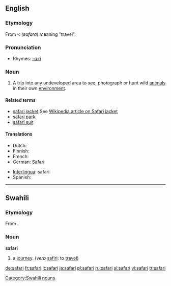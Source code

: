 ==English==

===Etymology===
From {{etyl|sw}} {{term|safari|lang=sw}} < {{etyl|ar}} {{Arab|[[سفر]]}} (''safara'') meaning "travel".

===Pronunciation===
* Rhymes: [[Rhymes:English:-ɑːri|-ɑːri]]

===Noun===
{{en-noun}}

# A trip into any undeveloped area to see, photograph or hunt wild [[animal]]s in their own [[environment]].

====Related terms====
* [[safari jacket]] See [[:w:Safari_jacket|Wikipedia article on Safari jacket]]
* [[safari park]]
* [[safari suit]]

====Translations====
{{top}}
* Dutch: {{t|nl|safari}}
* Finnish: {{t|fi|safari}}
* French: {{t|fr|safari|m}}
* German: [[Safari]] {{f}}
{{mid}}
* [[Interlingua]]: safari
* Spanish: {{t|es|safari|m}}
{{bottom}}

----

==Swahili==

===Etymology===
From {{etyl|ar|sw}} {{Arab|[[سفر]]}}.

===Noun===
'''safari'''

# a [[journey]]. (''verb'' [[safiri]]: to [[travel]])

[[Category:Swahili nouns]]

[[de:safari]]
[[fr:safari]]
[[it:safari]]
[[ja:safari]]
[[pl:safari]]
[[ru:safari]]
[[sl:safari]]
[[vi:safari]]
[[tr:safari]]
